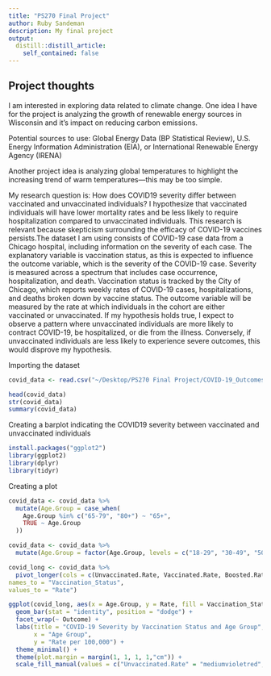 ```yaml
---
title: "PS270 Final Project"
author: Ruby Sandeman
description: My final project
output:
  distill::distill_article:
    self_contained: false
---
```




## Project thoughts

I am interested in exploring data related to climate change. One idea I have for the project is analyzing the growth of renewable energy sources in Wisconsin and it's impact on reducing carbon emissions.

Potential sources to use: Global Energy Data (BP Statistical Review), U.S. Energy Information Administration (EIA), or International Renewable Energy Agency (IRENA)

Another project idea is analyzing global temperatures to highlight the increasing trend of warm temperatures---this may be too simple.

My research question is: How does COVID19 severity differ between vaccinated and unvaccinated individuals? I hypothesize that vaccinated individuals will have lower mortality rates and be less likely to require hospitalization compared to unvaccinated individuals. This research is relevant because skepticism surrounding the efficacy of COVID-19 vaccines persists.The dataset I am using consists of COVID-19 case data from a Chicago hospital, including information on the severity of each case. The explanatory variable is vaccination status, as this is expected to influence the outcome variable, which is the severity of the COVID-19 case. Severity is measured across a spectrum that includes case occurrence, hospitalization, and death. Vaccination status is tracked by the City of Chicago, which reports weekly rates of COVID-19 cases, hospitalizations, and deaths broken down by vaccine status. The outcome variable will be measured by the rate at which individuals in the cohort are either vaccinated or unvaccinated. If my hypothesis holds true, I expect to observe a pattern where unvaccinated individuals are more likely to contract COVID-19, be hospitalized, or die from the illness. Conversely, if unvaccinated individuals are less likely to experience severe outcomes, this would disprove my hypothesis.


Importing the dataset
```r
covid_data <- read.csv("~/Desktop/PS270 Final Project/COVID-19_Outcomes_by_Vaccination_Status_-_Historical.csv")

head(covid_data)
str(covid_data)
summary(covid_data)
```

Creating a barplot indicating the COVID19 severity between vaccinated and unvaccinated individuals
```r
install.packages("ggplot2")
library(ggplot2)
library(dplyr)
library(tidyr)
```

Creating a plot
```r
covid_data <- covid_data %>% 
  mutate(Age.Group = case_when(
    Age.Group %in% c("65-79", "80+") ~ "65+",
    TRUE ~ Age.Group
  ))

covid_data <- covid_data %>% 
  mutate(Age.Group = factor(Age.Group, levels = c("18-29", "30-49", "50-64", "65+", "All")))

covid_long <- covid_data %>%
  pivot_longer(cols = c(Unvaccinated.Rate, Vaccinated.Rate, Boosted.Rate),
names_to = "Vaccination_Status",
values_to = "Rate")

ggplot(covid_long, aes(x = Age.Group, y = Rate, fill = Vaccination_Status)) +
  geom_bar(stat = "identity", position = "dodge") +
  facet_wrap(~ Outcome) +
  labs(title = "COVID-19 Severity by Vaccination Status and Age Group",
       x = "Age Group",
       y = "Rate per 100,000") +
  theme_minimal() +
  theme(plot.margin = margin(1, 1, 1, 1,"cm")) +
  scale_fill_manual(values = c("Unvaccinated.Rate" = "mediumvioletred", "Vaccinated.Rate" = "turquoise", "Boosted.Rate" = "goldenrod1"))
```



